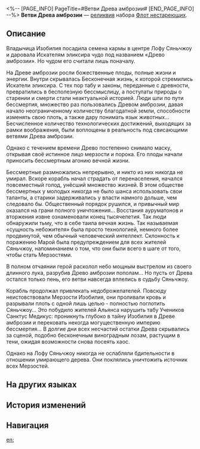 <%-- [PAGE_INFO]
PageTitle=#Ветви Древа амброзии#
[END_PAGE_INFO] --%>
{{Реликвия Инфобокс
|id          = 63026
|Изображение = Предмет Ветви Древа амброзии.png
|Набор       = Флот нестареющих
|Предмет     = Соединительная вязь
|Упоминания  = 
}}
{{Описание|Когда-то обладающий Древом амброзии Лофу Сяньчжоу безраздельно властвовал над флотом кораблей Альянса. Позже Лофу попал в бедствие из-за плода бессмертия Древа амброзии, чьи лозы навечно вплелись и крепко удерживают корабль в своих тисках.}}
'''Ветви Древа амброзии''' — [[реликвия]] набора [[Флот нестареющих]].

==Описание==
Владычица Изобилия посадила семена кармы в центре Лофу Сяньчжоу и даровала Искателям эликсира чудо под названием «Древо амброзии». Но чудом его считали лишь поначалу.

На Древе амброзии росли божественные плоды, полные жизни и энергии. Внутри скрывалась Бесконечная жизнь, к которой стремились Искатели эликсира. С тех пор табу и законы, переданные с древности, превратились в бесполезную бессмыслицу, а постулаты природы о старении и смерти стали неактуальной историей. Люди шли по пути бессмертия, множество раз пользовались Древом амброзии, давая начало неограниченному количеству благодатной земли, способности изменять свою плоть, а также дару понимать язык животных... Бесчисленное количество технологических достижений, выходящих за рамки воображения, были воплощены в реальность под свисающими ветвями Древа амброзии.

Однако с течением времени Древо постепенно снимало маску, открывая своё истинное лицо мерзости и порока. Его плоды начали приносить бессмертным агонию вечной жизни.

Бессмертные размножались непрерывно, и никто из них никогда не умирал. Вскоре корабль начал страдать от перенаселения, начался повсеместный голод, унёсший множество жизней. В этом обществе бессмертных у молодых никогда не было шанса использовать свои таланты, а старики задерживались у власти намного дольше, чем следовало бы. Общественный порядок рушился, и привычный мир оказался на грани полного уничтожения... Восстания ауруматонов и вторжения извне ознаменовали конец тысячелетия. Так люди обнаружили тьму, что в себе таила вечная жизнь. Так называемая «сущность небожителя» была просто технологией, немного более продвинутой, чем обычный человеческий интеллект. Склонность к поражению Марой была предупреждением для всех жителей Сяньчжоу, напоминанием о том, что они были всего в шаге от того, чтобы стать Мерзостями.

В полном отчаянии герой расколол небо мощным выстрелом из своего длинного лука, разрубив Древо амброзии пополам... Но пусть от Древа остался только пень, его ветви навсегда вплелись в судьбу Сяньчжоу.

Корабль продолжал привлекать недоброжелателей. Повсюду неистовствовали Мерзости Изобилия, они проливали кровь и разрывали плоть с одной лишь целью&nbsp;- полностью поглотить Сяньчжоу... Это побудило жителей Альянса нарушить табу Учеников Санктус Медикус: проникнуть глубоко в тайну Изобилия в Древе амброзии и перековать некогда могущественную империю бессмертия... В долгие дни всех несчастий остатки Древа скрывались за сценой, подобно бесконечным виноградным лозам, растущим в тени, ожидая возможности снова посеять хаос.

Однако на Лофу Сяньчжоу никогда не ослабляли бдительности в отношении умирающего дерева. Они поклялись уничтожить источник всех Мерзостей.

==На других языках==
{{На других языках
|en   = The Xianzhou Luofu's Ambrosial Arbor Vines
|zhs  = 罗浮仙舟的建木枝蔓
|zht  = 羅浮仙舟的建木枝蔓
|ja   = {{Rubi|羅浮仙舟|らふせんしゅう}}の{{Rubi|建木|けんぼく}}の{{Rubi|枝|えだ}}と{{Rubi|蔓|つる}}
|ko   = 나부 선주의 불멸의 거목 가지
|es   = Lianas del Árbol de la Ambrosía del Luofu de Xianzhou
|fr   = Branches de l'Arbre d'ambroisie du Luofu de Xianzhou
|ru   = Ветви Древа амброзии
|th   = The Xianzhou Luofu's Ambrosial Arbor Vines
|vi   = Nhánh Cây Kiến Tạo Của Xianzhou Luofu
|de   = Himmelsbaumranken der Xianzhou Luofu
|id   = The Xianzhou Luofu's Ambrosial Arbor Vines
|pt   = Vinhas da Árvore Ambrosiana do Luofu do Xianzhou
}}

==История изменений==
{{История изменений|3.5}}

==Навигация==
{{Набор Реликвий Навбокс|Флот нестареющих}}

[[en:]]